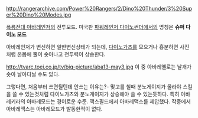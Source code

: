 http://rangerarchive.com/Power%20Rangers/2/Dino%20Thunder/3%20Super%20Dino%20Modes.jpg

[[폭룡전대 아바레인저]]의 전투모드. 미국판 [[파워레인저 다이노썬더]]에서의 명칭은 '''슈퍼 다이노 모드'''

아바레인저가 변신하면 일반변신상태가 되는데, [[다이노가츠]]를 모으거나 흥분하면 사진처럼 온몸에 뿔이 솟아나고 전투력이 상승한다.


http://tvarc.toei.co.jp/tv/big-picture/aba13-may3.jpg
이 중 아바레옐로는 날개가 솟아 날아다닐 수도 있다.

그렇다면, 처음부터 쓰면될텐데 안쓰는 이유는?- 맞고를 칠때 분노게이지가 올라야 스킬을 쓸 수 있는것처럼 다이노가츠와 분노게이지가 상승해야 쓸 수 있는듯하다.
특히 아바레키라의 아바레모드는 경이로운 수준. 맥스필드에서 아바레맥스를 제압했다. 작중에서 아바레맥스는 아바레모드가 발동한적이 없다.
